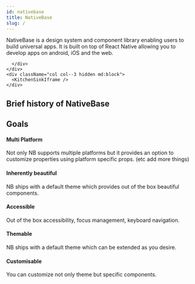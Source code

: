 ```yaml
---
id: nativebase
title: NativeBase
slug: /
---
```



<div className="tailwind">
  <div className="row">
    <div className="col col--9">
      <p className="text-xl">
        NativeBase is a design system and component library enabling users to
        build universal apps. It is built on top of React Native allowing you to
        develop apps on android, iOS and the web.
      </p>
      <div className="mt-8 pl-2">
        <div className="row mb-2">
          <TileLink
            title="Installation Guide"
            description="Refer nstallation guide to setup NativeBase in your React Native
              project"
            className="bg-cyan-700"
          />
          <TileLink
            title="Playground"
            description="Try out NativeBase in expo's snackplayer"
            className="bg-teal-700"
          />
        </div>
        <div className="row">
          <TileLink
            title="Theming"
            description="Refer installation guide to setup NativeBase in your React Native
              project"
            className="bg-pink-700"
          />
          <TileLink
            title="Recipes"
            description="Refer installation guide to setup NativeBase in your React Native
              project"
            className="bg-indigo-700"
          />
        </div>
        
      </div>
    </div>
    <div className="col col--3 hidden md:block">
      <KitchenSinkIframe />
    </div>
  </div>
  <h2 className="text-3xl mb-12">Brief history of NativeBase</h2>
  <div className="mt-4 w-100 flex justify-center">
    <NBHistory />
  </div>
<h2 className="text-3xl mt-20">Goals</h2>
<div className="mt-8">
  <h4 className="text-xl">Multi Platform</h4>
  <div>
    Not only NB supports multiple platforms but it provides an option to
    customize properties using platform specific props. (etc add more things)
  </div>
</div>

<div className="mt-8">
  <h4 className="text-xl">Inherently beautiful</h4>
  <div>
    NB ships with a default theme which provides out of the box beautiful
    components.
  </div>
</div>

<div className="mt-8">
  <h4 className="text-xl">Accessible
</h4>
  <div>
    Out of the box accessibility, focus management, keyboard 
navigation.

  </div>
</div>

<div className="mt-8">
  <h4 className="text-xl">Themable

</h4>
  <div>
   NB ships with a default theme which can be extended as 
you desire.

  </div>
</div>

<div className="mt-8">
  <h4 className="text-xl">Customisable

</h4>
  <div>
  You can customize not only theme but specific components.

  </div>
</div>

</div>
